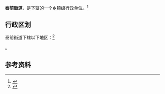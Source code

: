 {{中国乡级行政区|37/09/02/003/000}}

'''泰前街道'''，是{{PRC admin/fullname|37/09/02/003/000|3}}下辖的一个[[乡镇|乡镇]]级行政单位。<ref>{{PRC admin/ref sgc|{{PRC admin/parent|37/09/02/003/000}}}}</ref>

== 行政区划 ==

泰前街道下辖以下地区：<ref>{{PRC admin/ref sgc|37/09/02/003/000}}</ref>

{{PRC admin/children|37/09/02/003/000}}。

== 参考资料 ==

{{reflist}}

{{行政区划小作品}}
{{PRC admin/navcat|37/09/02/003/000}}